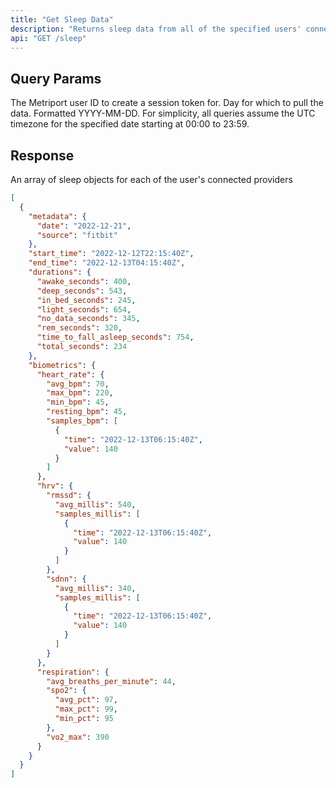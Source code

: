 ```yaml
---
title: "Get Sleep Data"
description: "Returns sleep data from all of the specified users' connected providers."
api: "GET /sleep"
---
```


## Query Params

<ParamField query="userId" type="string" required>
  The Metriport user ID to create a session token for.
</ParamField>

<ParamField query="date" type="string" required>
  Day for which to pull the data. Formatted YYYY-MM-DD.

  <Info>
    For simplicity, all queries assume the UTC timezone for the specified date
    starting at 00:00 to 23:59.
  </Info>
</ParamField>

## Response

<ResponseField name="sleep" type="Sleep[]">
  An array of sleep objects for each of the user's connected providers
</ResponseField>

```json
[
  {
    "metadata": {
      "date": "2022-12-21",
      "source": "fitbit"
    },
    "start_time": "2022-12-12T22:15:40Z",
    "end_time": "2022-12-13T04:15:40Z",
    "durations": {
      "awake_seconds": 400,
      "deep_seconds": 543,
      "in_bed_seconds": 245,
      "light_seconds": 654,
      "no_data_seconds": 345,
      "rem_seconds": 320,
      "time_to_fall_asleep_seconds": 754,
      "total_seconds": 234
    },
    "biometrics": {
      "heart_rate": {
        "avg_bpm": 70,
        "max_bpm": 220,
        "min_bpm": 45,
        "resting_bpm": 45,
        "samples_bpm": [
          {
            "time": "2022-12-13T06:15:40Z",
            "value": 140
          }
        ]
      },
      "hrv": {
        "rmssd": {
          "avg_millis": 540,
          "samples_millis": [
            {
              "time": "2022-12-13T06:15:40Z",
              "value": 140
            }
          ]
        },
        "sdnn": {
          "avg_millis": 340,
          "samples_millis": [
            {
              "time": "2022-12-13T06:15:40Z",
              "value": 140
            }
          ]
        }
      },
      "respiration": {
        "avg_breaths_per_minute": 44,
        "spo2": {
          "avg_pct": 97,
          "max_pct": 99,
          "min_pct": 95
        },
        "vo2_max": 390
      }
    }
  }
]
```
